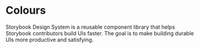<Meta title="Design System|Colours" />

# Colours

Storybook Design System is a reusable component library that helps Storybook contributors build UIs faster. The goal is to make building durable UIs more productive and satisfying.
